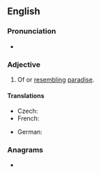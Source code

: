 ==English==

===Pronunciation===
* {{IPA|/pæɹədɪˈsaɪəkəl/|lang=en}}

===Adjective===
{{en-adj}}

# Of or [[resembling]] [[paradise]].

====Translations====
{{trans-top|resembling paradise}}
* Czech: {{t+|cs|rajský|m}}
* French: {{t+|fr|paradisiaque}}
{{trans-mid}}
* German: {{t+|de|paradiesisch}}
{{trans-bottom}}

===Anagrams===
* {{anagrams|en|paradisaical}}